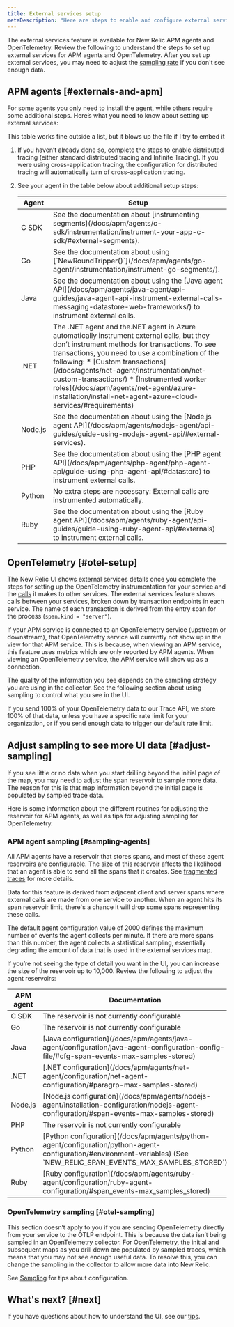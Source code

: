 ```yaml
---
title: External services setup
metaDescription: "Here are steps to enable and configure external services"
---
```

The external services feature is available for New Relic APM agents and OpenTelemetry. Review the following to understand the steps to set up external services for APM agents and OpenTelemetry. After you set up external services, you may need to adjust the [sampling rate](#adjust-sampling) if you don't see enough data.

## APM agents [#externals-and-apm]

For some agents you only need to install the agent, while others require some additional steps. Here’s what you need to know about setting up external services:

This table works fine outside a list, but it blows up the file if I try to embed it 

1. If you haven’t already done so, complete the steps to enable distributed tracing (either standard distributed tracing and Infinite Tracing). If you were using cross-application tracing, the configuration for distributed tracing will automatically turn of cross-application tracing.
2. See your agent in the table below about additional setup steps:


    <table>
      <thead>
        <tr>
          <th style={{ width: "200px" }}>
            Agent
          </th>
          <th>
            Setup
          </th>
        </tr>
      </thead>
      <tbody>
      <tr>
        <td>
          C SDK
        </td>
        <td>
          See the documentation about [instrumenting segments](/docs/apm/agents/c-sdk/instrumentation/instrument-your-app-c-sdk/#external-segments).
        </td>
      </tr>
      <tr>
        <td>
          Go
        </td>
        <td>
          See the documentation about using [`NewRoundTripper()`](/docs/apm/agents/go-agent/instrumentation/instrument-go-segments/).
        </td>
      </tr>
      <tr>
        <td>
          Java
        </td>
        <td>
          See the documentation about using the [Java agent API](/docs/apm/agents/java-agent/api-guides/java-agent-api-instrument-external-calls-messaging-datastore-web-frameworks/) to instrument external calls. 
        </td>
      </tr>
      <tr>
        <td>
          .NET
        </td>
        <td>
          The .NET agent and the.NET agent in Azure automatically instrument external calls, but they don’t instrument methods for transactions. To see transactions, you need to use a combination of the following:
            * [Custom transactions](/docs/agents/net-agent/instrumentation/net-custom-transactions/)
            * [Instrumented worker roles](/docs/apm/agents/net-agent/azure-installation/install-net-agent-azure-cloud-services/#requirements)
        </td>
      </tr>
      <tr>
        <td>
          Node.js
        </td>
        <td>
          See the documentation about using the [Node.js agent API](/docs/apm/agents/nodejs-agent/api-guides/guide-using-nodejs-agent-api/#external-services).
        </td>
      </tr>
      <tr>
        <td>
          PHP
        </td>
        <td>
          See the documentation about using the [PHP agent API](/docs/apm/agents/php-agent/php-agent-api/guide-using-php-agent-api/#datastore) to instrument external calls.
        </td>
      </tr>
      <tr>
        <td>
          Python
        </td>
        <td>
          No extra steps are necessary: External calls are instrumented automatically.
        </td>
      </tr>
      <tr>
        <td>
          Ruby
        </td>
        <td>
          See the documentation about using the [Ruby agent API](/docs/apm/agents/ruby-agent/api-guides/guide-using-ruby-agent-api/#externals) to instrument external calls.
        </td>
      </tr>
      </tbody>
    </table>

## OpenTelemetry [#otel-setup]

The New Relic UI shows external services details once you complete the steps for setting up the OpenTelemetry instrumentation for your service and the [calls](https://opentelemetry.io/docs/java/manual_instrumentation/#span-attributes) it makes to other services. The external services feature shows calls between your services, broken down by transaction endpoints in each service. The name of each transaction is derived from the entry span for the process (`span.kind = "server"`).  

If your APM service is connected to an OpenTelemetry service (upstream or downstream), that OpenTelemetry service will currently not show up in the view for that APM service. This is because, when viewing an APM service, this feature uses metrics which are only reported by APM agents. When viewing an OpenTelemetry service, the APM service will show up as a connection.

The quality of the information you see depends on the sampling strategy you are using in the collector. See the following section about using sampling to control what you see in the UI.

<Callout variant="tip">
If you send 100% of your OpenTelemetry data to our Trace API, we store 100% of that data, unless you have a specific rate limit for your organization, or if you send enough data to trigger our default rate limit.
</Callout>

## Adjust sampling to see more UI data [#adjust-sampling]

If you see little or no data when you start drilling beyond the initial page of the map, you may need to adjust the span reservoir to sample more data. The reason for this is that map information beyond the initial page is populated by sampled trace data. 

Here is some information about the different routines for adjusting the reservoir for APM agents, as well as tips for adjusting sampling for OpenTelemetry.

### APM agent sampling [#sampling-agents]

All APM agents have a reservoir that stores spans, and most of these agent reservoirs are configurable. The size of this reservoir affects the likelihood that an agent is able to send all the spans that it creates. See [fragmented traces](/docs/distributed-tracing/ui-data/understand-use-distributed-tracing-ui/#fragmented-traces) for more details. 


Data for this feature is derived from adjacent client and server spans where external calls are made from one service to another. When an agent hits its span reservoir limit, there's a chance it will drop some spans representing these calls.

The default agent configuration value of 2000 defines the maximum number of events the agent collects per minute. If there are more spans than this number, the agent collects a statistical sampling, essentially degrading the amount of data that is used in the external services map.

If you’re not seeing the type of detail you want in the UI, you can increase the size of the reservoir up to 10,000. Review the following to adjust the agent reservoirs:


<table>
  <thead>
    <tr>
      <th style={{ width: "200px" }}>
        APM agent
      </th>
      <th>
        Documentation
      </th>
    </tr>
  </thead>
    <tbody>
    <tr>
      <td>
        C SDK
      </td>    
      <td>
       The reservoir is not currently configurable 
      </td>
    </tr>
    <tr>
      <td>
        Go
      </td>    
      <td>
       The reservoir is not currently configurable
      </td>
    </tr>
    <tr>
      <td>
        Java
      </td>    
      <td>
       [Java configuration](/docs/apm/agents/java-agent/configuration/java-agent-configuration-config-file/#cfg-span-events-max-samples-stored) 
      </td>
    </tr>
    <tr>
      <td>
        .NET
      </td>    
      <td>
        [.NET configuration](/docs/apm/agents/net-agent/configuration/net-agent-configuration/#paragrp-max-samples-stored) 
      </td>
    </tr>
    <tr>
      <td>
        Node.js
      </td>    
      <td>
        [Node.js configuration](/docs/apm/agents/nodejs-agent/installation-configuration/nodejs-agent-configuration/#span-events-max-samples-stored) 
      </td>
    </tr>
    <tr>
      <td>
        PHP
      </td>    
      <td>
       The reservoir is not currently configurable
      </td>
    </tr>
    <tr>
      <td>
        Python
      </td>    
      <td>
        [Python configuration](/docs/apm/agents/python-agent/configuration/python-agent-configuration/#environment-variables) (See `NEW_RELIC_SPAN_EVENTS_MAX_SAMPLES_STORED`) 
      </td>
    </tr>
    <tr>
      <td>
        Ruby
      </td>    
      <td>
        [Ruby configuration](/docs/apm/agents/ruby-agent/configuration/ruby-agent-configuration/#span_events-max_samples_stored) 
      </td>
    </tr>
    </tbody>
</table>

### OpenTelemetry sampling [#otel-sampling]

<Callout variant="tip">
This section doesn’t apply to you if you are sending OpenTelemetry directly from your service to the OTLP endpoint. This is because the data isn’t being sampled in an OpenTelemetry collector.
</Callout>
For OpenTelemetry, the initial and subsequent maps as you drill down are populated by sampled traces, which means that you may not see enough useful data. To resolve this, you can change the sampling in the collector to allow more data into New Relic. 

See [Sampling](https://docs.newrelic.com/docs/more-integrations/open-source-telemetry-integrations/opentelemetry/opentelemetry-concepts/#sampling) for tips about configuration.

## What's next? [#next]

If you have questions about how to understand the UI, see our [tips](/docs/external-services/external-services-ui). 